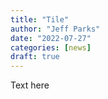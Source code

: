 ```yaml
---
title: "Tile"
author: "Jeff Parks"
date: "2022-07-27"
categories: [news]
draft: true
---
```


Text here
